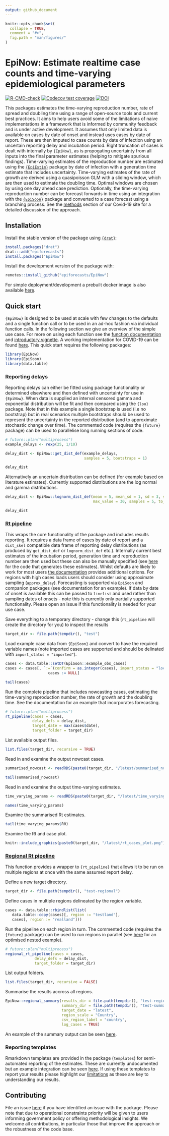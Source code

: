 ```yaml
---
output: github_document
---
```


```r
knitr::opts_chunk$set(
  collapse = TRUE,
  comment = "#>",
  fig.path = "man/figures/"
)
```

# EpiNow: Estimate realtime case counts and time-varying epidemiological parameters 

[![R-CMD-check](https://github.com/epiforecasts/EpiNow/workflows/R-CMD-check/badge.svg)](https://github.com/epiforecasts/EpiNow/actions)
[![Codecov test coverage](https://codecov.io/gh/epiforecasts/EpiNow/branch/master/graph/badge.svg)](https://codecov.io/gh/epiforecasts/EpiNow?branch=master)
[![DOI](https://zenodo.org/badge/247464257.svg)](https://zenodo.org/badge/latestdoi/247464257)


This packages estimates the time-varying reproduction number, rate of spread and doubling time using a range of open-source tools and current best practices. It aims to help users avoid some of the limitations of naive implementations in a framework that is informed by community feedback and is under active development. It assumes that only limited data is available on cases by date of onset and instead uses cases by date of report. These are then imputed to case counts by date of infection using an uncertain reporting delay and incubation period. Right truncation of cases is dealt with internally by `{EpiNow}`, as is propogating uncertainty from all inputs into the final parameter estimates (helping to mitigate spurious findings). Time-varying estimates of the reproduction number are estimated using the [`{EpiEstim}`](https://github.com/annecori/EpiEstim) package by date of infection with a generation time estimate that includes uncertainty. Time-varying estimates of the rate of growth are derived using a quasipoisson GLM with a sliding window, which are then used to estimate the doubling time. Optimal windows are chosen by using one day ahead case prediction. Optionally, the time-varying reproduction number can be forecast forwards in time using an integration with the [`{EpiSoon}`](https://epiforecasts.io/EpiSoon) package and converted to a case forecast using a branching process. See the [methods](https://epiforecasts.io/covid/methods.html) section of our Covid-19 site for a detailed discussion of the approach. 
 

## Installation

Install the stable version of the package using [`{drat}`](https://epiforecasts.io/drat/):

```r
install.packages("drat")
drat:::add("epiforecasts")
install.packages("EpiNow")
```

Install the development version of the package with: 

```r
remotes::install_github("epiforecasts/EpiNow")
```


For simple deployment/development a prebuilt docker image is also available [here](https://github.com/epiforecasts/EpiNow/packages/246723).

## Quick start

`{EpiNow}` is designed to be used at scale with few changes to the defaults and a single function call or to be used in an ad-hoc fashion via individual function calls. In the following section we give an overview of the simple use case. For more on using each function see the [function documentation](https://epiforecasts.io/EpiNow/reference/index.html) and [introductory vignette](https://epiforecasts.io/EpiNow/articles/getting-started.html). A working implementation for COVID-19 can be found [here](https://github.com/epiforecasts/covid-global/blob/master/update_nowcasts.R). This quick start requires the following packages: 

```r
library(EpiNow)
library(EpiSoon)
library(data.table)
```

### Reporting delays

Reporting delays can either be fitted using package functionality or determined elsewhere and then defined with uncertainty for use in `{EpiNow}`. When data is supplied an interval censored gamma and exponential distribution will be fit and then compared using the `{loo}` package. Note that in this example a single bootstrap is used (i.e no bootstrap) but in real scenarios multiple bootstraps should be used to represent the uncertainty in the reported distribution (and to approximate stochastic change over time). The commented code (requires the `{future}` package) can be used to parallelise long running sections of code.

```r
# future::plan("multiprocess")
example_delays <- rexp(25, 1/10)

delay_dist <- EpiNow::get_dist_def(example_delays, 
                                   samples = 5, bootstraps = 1)

delay_dist
```

Alternatively an uncertain distribution can be defined (for example based on literature estimates). Currently supported distributions are the log normal and gamma distributions.

```r
delay_dist <- EpiNow::lognorm_dist_def(mean = 5, mean_sd = 1, sd = 3, sd_sd = 1,
                                       max_value = 30, samples = 5, to_log = TRUE)

delay_dist
```

### [Rt pipeline](https://epiforecasts.io/EpiNow/reference/rt_pipeline.html) 

This wraps the core functionality of the package and includes results reporting. It requires a data frame of cases by date of report and a `dist_skel` compatible data frame of reporting delay distributions (as produced by `get_dist_def` or `lognorm_dist_def` etc.). Internally current best estimates of the incubation period, generation time and reproduction number are then used but these can also be manually specified (see [here](https://github.com/epiforecasts/EpiNow/tree/master/data-raw) for the code that generates these estimates). Whilst defaults are likely to work for most users [the documentation](https://epiforecasts.io/EpiNow/reference/rt_pipeline.html) provides additional options. For regions with high cases loads users should consider using approximate sampling (`approx_delay`). Forecasting is supported via `EpiSoon` and companion packages (see documentation for an example). If data by date of onset is available this can be passed to `linelist` and used rather than sampling dates of onsets - note this is currently only partially supported functionality. Please open an issue if this functionality is needed for your use case.

Save everything to a temporary directory - change this (`rt_pipeline` will create the directory for you) to inspect the results

```r
target_dir <- file.path(tempdir(), "test")
```

Load example case data from `{EpiSoon}` and convert to have the required variable names (note imported cases are supported and should be delinated with `import_status = "imported"`). 

```r
cases <- data.table::setDT(EpiSoon::example_obs_cases)
cases <- cases[, `:=`(confirm = as.integer(cases), import_status = "local")][,
                   cases := NULL]

tail(cases)
```

Run the complete pipeline that includes nowcasting cases, estimating the time-varying reproduction number, the rate of growth and the doubling time. See the documentation for an example that incorporates forecasting.

```r
# future::plan("multiprocess")
rt_pipeline(cases = cases,
            delay_defs = delay_dist,
            target_date = max(cases$date),
            target_folder = target_dir)
```

List available output files.

```r
list.files(target_dir, recursive = TRUE)
```

Read in and examine the output nowcast cases.

```r
summarised_nowcast <- readRDS(paste0(target_dir, "/latest/summarised_nowcast.rds"))

tail(summarised_nowcast)
```

Read in and examine the output time-varying estimates.

```r
time_varying_params <- readRDS(paste0(target_dir, "/latest/time_varying_params.rds"))

names(time_varying_params)
```

Examine the summarised Rt estimates.

```r
tail(time_varying_params$R0)
```

Examine the Rt and case plot.

```r
knitr::include_graphics(paste0(target_dir, "/latest/rt_cases_plot.png"))
```

### [Regional Rt pipeline](https://epiforecasts.io/EpiNow/reference/regional_rt_pipeline.html)

This function provides a wrapper to `{rt_pipeline}` that allows it to be run on multiple regions at once with the same assumed report delay.

Define a new target directory.

```r
target_dir <- file.path(tempdir(), "test-regional")
```

Define cases in multiple regions delineated by the region variable.

```r
cases <- data.table::rbindlist(list(
   data.table::copy(cases)[, region := "testland"],
   cases[, region := "realland"]))
```

Run the pipeline on each region in turn. The commented code (requires the `{future}` package) can be used to run regions in parallel (see [here](https://github.com/epiforecasts/covid-global/blob/master/update_nowcasts.R) for an optimised nested example).

```r
# future::plan("multiprocess")
regional_rt_pipeline(cases = cases,
             delay_defs = delay_dist,
             target_folder = target_dir)
```

List output  folders.

```r
list.files(target_dir, recursive = FALSE)
```


Summarise the results accross all regions.

```r
EpiNow::regional_summary(results_dir = file.path(tempdir(), "test-regional"),
                         summary_dir = file.path(tempdir(), "test-summary"),
                         target_date = "latest",
                         region_scale = "Country",
                         csv_region_label = "country",
                         log_cases = TRUE)
```

An example of the summary output can be seen [here](https://github.com/epiforecasts/covid-uk/tree/master/nowcast/regional-summary).

### Reporting templates

Rmarkdown templates are provided in the package (`templates`) for semi-automated reporting of the estimates. These are currently undocumented but an example integration can be seen [here](https://github.com/epiforecasts/covid/blob/master/_posts/national/united-kingdom/united-kingdom.Rmd). If using these templates to report your results please highlight our [limitations](https://epiforecasts.io/covid/) as these are key to understanding our results.

## Contributing

File an issue [here](https://github.com/epiforecasts/EpiNow/issues) if you have identified an issue with the package. Please note that due to operational constraints priority will be given to users informing government policy or offering methodological insights. We welcome all contributions, in particular those that improve the approach or the robustness of the code base.
